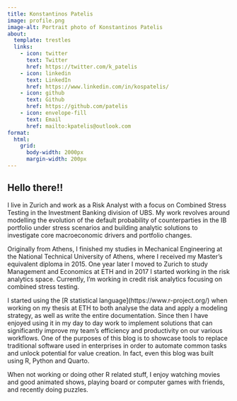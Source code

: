 ```yaml
---
title: Konstantinos Patelis
image: profile.png
image-alt: Portrait photo of Konstantinos Patelis
about:
  template: trestles
  links:
    - icon: twitter
      text: Twitter
      href: https://twitter.com/k_patelis
    - icon: linkedin
      text: LinkedIn
      href: https://www.linkedin.com/in/kospatelis/
    - icon: github
      text: Github
      href: https://github.com/patelis
    - icon: envelope-fill
      text: Email
      href: mailto:kpatelis@outlook.com
format:
  html:
    grid: 
      body-width: 2000px
      margin-width: 200px
---
```


## Hello there!!


I live in Zurich and work as a Risk Analyst with a focus on Combined Stress Testing in the Investment Banking division of UBS.
My work revolves around modelling the evolution of the default probability of counterparties in the IB portfolio under stress scenarios and building analytic solutions to investigate core macroeconomic drivers and portfolio changes. 



Originally from Athens, I finished my studies in Mechanical Engineering at the National Technical University of Athens, where I received my Master's equivalent diploma in 2015. One year later I moved to Zurich to study Management and Economics at ETH and in 2017 I started working in the risk analytics space. Currently, I'm working in credit risk analytics focusing on combined stress testing.

I started using the \[R statistical language\](https://www.r-project.org/) when working on my thesis at ETH to both analyse the data and apply a modeling strategy, as well as write the entire documentation. Since then I have enjoyed using it in my day to day work to implement solutions that can significantly improve my team's efficiency and productivity on our various workflows. One of the purposes of this blog is to showcase tools to replace traditional software used in enterprises in order to automate common tasks and unlock potential for value creation. In fact, even this blog was built using R, Python and Quarto.

When not working or doing other R related stuff, I enjoy watching movies and good animated shows, playing board or computer games with friends, and recently doing puzzles.




